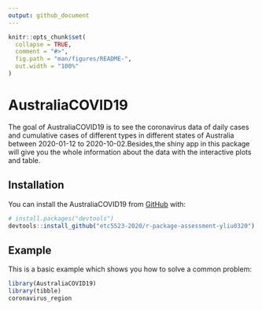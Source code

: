 ```yaml
---
output: github_document
---
```


<!-- README.md is generated from README.Rmd. Please edit that file -->

```r
knitr::opts_chunk$set(
  collapse = TRUE,
  comment = "#>",
  fig.path = "man/figures/README-",
  out.width = "100%"
)
```

# AustraliaCOVID19

<!-- badges: start -->
<!-- badges: end -->

The goal of AustraliaCOVID19 is to see the coronavirus data of daily cases and cumulative cases of different types in different states of Australia between 2020-01-12 to 2020-10-02.Besides,the shiny app in this package will give you the whole information about the data with the interactive plots and table.

## Installation

You can install the AustraliaCOVID19 from [GitHub](https://github.com/) with:

``` r
# install.packages("devtools")
devtools::install_github("etc5523-2020/r-package-assessment-yliu0320")
```
## Example

This is a basic example which shows you how to solve a common problem:

```r
library(AustraliaCOVID19)
library(tibble)
coronavirus_region
```

